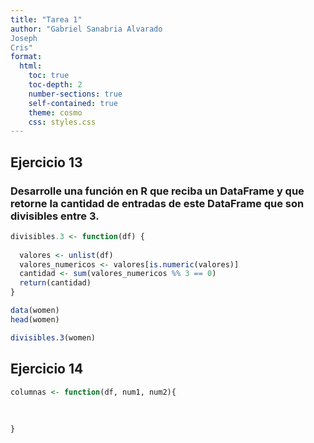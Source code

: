 ```yaml
---
title: "Tarea 1"
author: "Gabriel Sanabria Alvarado
Joseph
Cris"
format:
  html:
    toc: true          
    toc-depth: 2       
    number-sections: true  
    self-contained: true   
    theme: cosmo      
    css: styles.css   
---
```


## Ejercicio 13 {-}
### Desarrolle una función en R que reciba un DataFrame y que retorne la cantidad de entradas de este DataFrame que son divisibles entre 3. 

```r
divisibles.3 <- function(df) {
  
  valores <- unlist(df)          
  valores_numericos <- valores[is.numeric(valores)] 
  cantidad <- sum(valores_numericos %% 3 == 0)     
  return(cantidad)
}
```

```r
data(women)
head(women)

```
```r
divisibles.3(women)
```


## Ejercicio 14 {-}


```r
columnas <- function(df, num1, num2){
  
  
  
}
```






